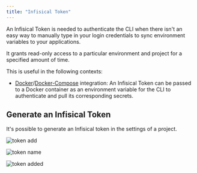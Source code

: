 ```yaml
---
title: "Infisical Token"
---
```


An Infisical Token is needed to authenticate the CLI when there isn't an easy way to manually type in your login credentials to sync environment variables to your applications.

It grants read-only access to a particular environment and project for a specified amount of time.

This is useful in the following contexts:

- [Docker](/integrations/docker)/[Docker-Compose](/integrations/docker-compose) integration: An Infisical Token can be passed to a Docker container as an environment variable for the CLI to authenticate and pull its corresponding secrets.

## Generate an Infisical Token

It's possible to generate an Infisical token in the settings of a project.

![token add](../../images/project-token-add.png)

![token name](../../images/project-token-name.png)

![token added](../../images/project-token-added.png)
